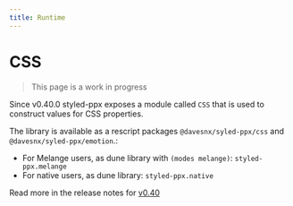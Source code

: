```yaml
---
title: Runtime
---
```



# CSS

> This page is a work in progress

Since v0.40.0 styled-ppx exposes a module called `CSS` that is used to construct values for CSS properties.

The library is available<Res> as a rescript packages `@davesnx/syled-ppx/css` and `@davesnx/syled-ppx/emotion`.</Res><Re>:</Re>
<Re>
- For Melange users, as dune library with `(modes melange)`: `styled-ppx.melange`
- For native users, as dune library: `styled-ppx.native`
</Re>

Read more in the release notes for [v0.40](https://github.com/davesnx/styled-ppx/releases/tag/0.40.0)
